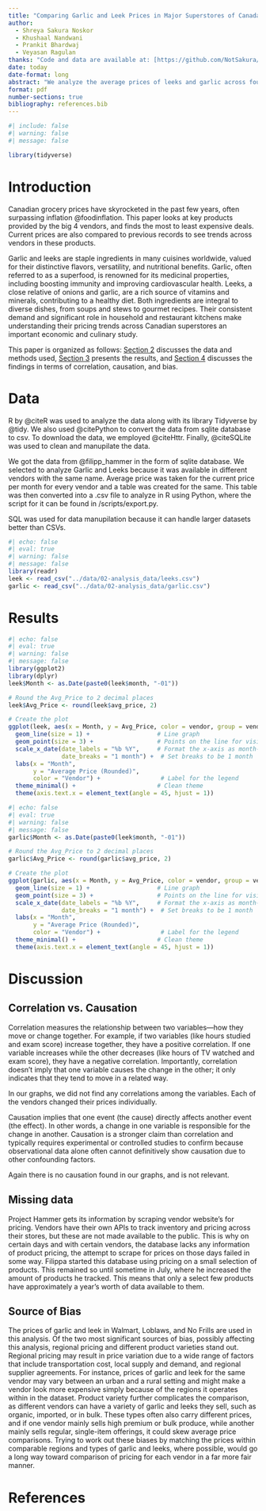 ```yaml
---
title: "Comparing Garlic and Leek Prices in Major Superstores of Canada"
author: 
  - Shreya Sakura Noskor
  - Khushaal Nandwani
  - Prankit Bhardwaj
  - Veyasan Ragulan
thanks: "Code and data are available at: [https://github.com/NotSakura/ProjectHammerExcer.git](https://github.com/NotSakura/ProjectHammerExcer.git)."
date: today
date-format: long
abstract: "We analyze the average prices of leeks and garlic across four major Canadian superstores—Walmart, NoFrills, Metro, and Loblaws—from June 2024 to November 2024. The analysis reveals that Metro consistently offers the lowest prices for leeks, while garlic prices show significant variability across regions and vendors. These findings provide valuable insights into pricing trends and the biases inherent in vendor comparisons."
format: pdf
number-sections: true
bibliography: references.bib
---
```


```r
#| include: false
#| warning: false
#| message: false

library(tidyverse)

```

  
# Introduction

Canadian grocery prices have skyrocketed in the past few years, often surpassing inflation @foodinflation. This paper looks at key products provided by the big 4 vendors, and finds the most to least expensive deals. Current prices are also compared to previous records to see trends across vendors in these products.

Garlic and leeks are staple ingredients in many cuisines worldwide, valued for their distinctive flavors, versatility, and nutritional benefits. Garlic, often referred to as a superfood, is renowned for its medicinal properties, including boosting immunity and improving cardiovascular health. Leeks, a close relative of onions and garlic, are a rich source of vitamins and minerals, contributing to a healthy diet. Both ingredients are integral to diverse dishes, from soups and stews to gourmet recipes. Their consistent demand and significant role in household and restaurant kitchens make understanding their pricing trends across Canadian superstores an important economic and culinary study.

This paper is organized as follows: [Section 2](#data) discusses the data and methods used, [Section 3](#results) presents the results, and [Section 4](#dis) discusses the findings in terms of correlation, causation, and bias. 

# Data {#data}
R by @citeR was used to analyze the data along with its library Tidyverse by @tidy. We also used  @citePython to convert the data from sqlite database to csv. To download the data, we employed @citeHttr. Finally, @citeSQLite was used to clean and manupilate the data.
 

We got the data from @filipp_hammer in the form of sqlite database. We selected to analyze Garlic and Leeks because it was available in different vendors with the same name. Average price was taken for the current price per month for every vendor and a table was created for the same. This table was then converted into a .csv file to analyze in R using Python, where the script for it can be found in /scripts/export.py.


SQL was used for data manupilation because it can handle larger datasets better than CSVs.

```r
#| echo: false
#| eval: true
#| warning: false
#| message: false
library(readr)
leek <- read_csv("../data/02-analysis_data/leeks.csv")
garlic <- read_csv("../data/02-analysis_data/garlic.csv")
```


# Results {#results}
```r
#| echo: false
#| eval: true
#| warning: false
#| message: false
library(ggplot2)
library(dplyr)
leek$Month <- as.Date(paste0(leek$month, "-01"))

# Round the Avg_Price to 2 decimal places
leek$Avg_Price <- round(leek$avg_price, 2)

# Create the plot
ggplot(leek, aes(x = Month, y = Avg_Price, color = vendor, group = vendor)) +
  geom_line(size = 1) +                   # Line graph
  geom_point(size = 3) +                  # Points on the line for visibility
  scale_x_date(date_labels = "%b %Y",     # Format the x-axis as month-year (e.g., Jan 2023)
               date_breaks = "1 month") +  # Set breaks to be 1 month
  labs(x = "Month",
       y = "Average Price (Rounded)",
       color = "Vendor") +                 # Label for the legend
  theme_minimal() +                       # Clean theme
  theme(axis.text.x = element_text(angle = 45, hjust = 1))
```


```r
#| echo: false
#| eval: true
#| warning: false
#| message: false
garlic$Month <- as.Date(paste0(leek$month, "-01"))

# Round the Avg_Price to 2 decimal places
garlic$Avg_Price <- round(garlic$avg_price, 2)

# Create the plot
ggplot(garlic, aes(x = Month, y = Avg_Price, color = vendor, group = vendor)) +
  geom_line(size = 1) +                   # Line graph
  geom_point(size = 3) +                  # Points on the line for visibility
  scale_x_date(date_labels = "%b %Y",     # Format the x-axis as month-year (e.g., Jan 2023)
               date_breaks = "1 month") +  # Set breaks to be 1 month
  labs(x = "Month",
       y = "Average Price (Rounded)",
       color = "Vendor") +                 # Label for the legend
  theme_minimal() +                       # Clean theme
  theme(axis.text.x = element_text(angle = 45, hjust = 1))
```



# Discussion {#dis}


## Correlation vs. Causation
Correlation measures the relationship between two variables—how they move or change together. For example, if two variables (like hours studied and exam score) increase together, they have a positive correlation. If one variable increases while the other decreases (like hours of TV watched and exam score), they have a negative correlation. Importantly, correlation doesn’t imply that one variable causes the change in the other; it only indicates that they tend to move in a related way.

In our graphs, we did not find any correlations among the variables. Each of the vendors changed their prices individually. 

Causation implies that one event (the cause) directly affects another event (the effect). In other words, a change in one variable is responsible for the change in another. Causation is a stronger claim than correlation and typically requires experimental or controlled studies to confirm because observational data alone often cannot definitively show causation due to other confounding factors.

Again there is no causation found in our graphs, and is not relevant. 

## Missing data
Project Hammer gets its information by scraping vendor website's for pricing. Vendors have their own APIs to track inventory and pricing across their stores, but these are not made available to the public. This is why on certain days and with certain vendors, the database lacks any information of product pricing, the attempt to scrape for prices on those days failed in some way. Filippa started this database using pricing on a small selection of products. This remained so until sometime in July, where he increased the amount of products he tracked. This means that only a select few products have approximately a year's worth of data available to them. 


## Source of Bias
The prices of garlic and leek in Walmart, Loblaws, and No Frills are used in this analysis. Of the two most significant sources of bias, possibly affecting this analysis, regional pricing and different product varieties stand out. Regional pricing may result in price variation due to a wide range of factors that include transportation cost, local supply and demand, and regional supplier agreements. For instance, prices of garlic and leek for the same vendor may vary between an urban and a rural setting and might make a vendor look more expensive simply because of the regions it operates within in the dataset. Product variety further complicates the comparison, as different vendors can have a variety of garlic and leeks they sell, such as organic, imported, or in bulk. These types often also carry different prices, and if one vendor mainly sells high premium or bulk produce, while another mainly sells regular, single-item offerings, it could skew average price comparisons. Trying to work out these biases by matching the prices within comparable regions and types of garlic and leeks, where possible, would go a long way toward comparison of pricing for each vendor in a far more fair manner.





\newpage


# References


